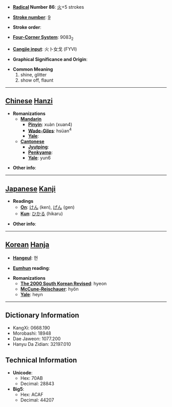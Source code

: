 * '''[[Wiktionary:Chinese radical index| Radical]] Number 86''': [[Wiktionary:Chinese radical index 火|火]]+5 strokes

* '''[[Wiktionary:Chinese total strokes index|Stroke number]]''': [[Wiktionary:Chinese total strokes index 9|9]]

* '''Stroke order''': 

* '''[[Wiktionary:Chinese four corner index|Four-Corner System]]''': 9083<sub>2</sub>

* '''[[Wiktionary:Chinese Cangjie index|Cangjie input]]''': 火卜女戈 (FYVI)

* '''Graphical Significance and Origin''': 

* '''Common Meaning'''
*#shine, glitter
*# show off, flaunt


----

== [[Chinese]] [[Hanzi]] ==

* '''Romanizations'''
** '''[[Mandarin]]'''
*** '''[[Pinyin]]''': xuàn (xuan4)
*** '''[[Wade-Giles]]''': hsüan<sup>4</sup>
*** '''[[Yale]]''': 
** '''[[Cantonese]]'''
*** '''[[Jyutping]]''':
*** '''[[Penkyamp]]''': 
*** '''[[Yale]]''': yun6

* '''Other info''': 

----

== [[Japanese]] [[Kanji]] ==

* '''Readings'''
** '''[[On]]''': [[けん]] (ken), [[げん]] (gen)
** '''[[Kun]]''': [[ひかる]] (hikaru)

* '''Other info''':  

----

== [[Korean]] [[Hanja]] ==

* '''[[Hangeul]]''': 현

* '''[[Eumhun]] reading''': 

* '''Romanizations'''
** '''[[The 2000 South Korean Revised Romanization|The 2000 South Korean Revised]]''': hyeon
** '''[[McCune-Reischauer]]''': hyŏn
** '''[[Yale]]''': heyn

----

== Dictionary Information ==

* KangXi: 0668.190
* Morobashi: 18948
* Dae Jaweon: 1077.200
* Hanyu Da Zidian: 32197.010

== Technical Information ==

* '''Unicode''':
** Hex: 70AB
** Decimal: 28843
* '''Big5''':
** Hex: ACAF
** Decimal: 44207